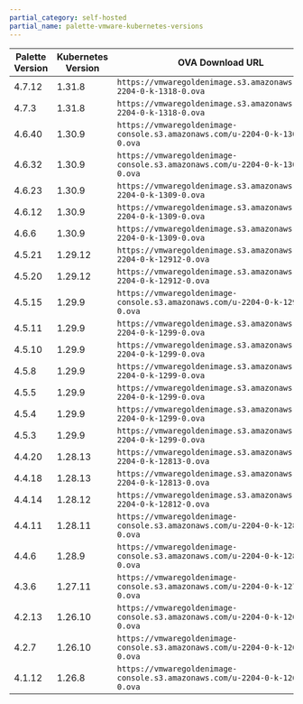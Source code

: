 ```yaml
---
partial_category: self-hosted
partial_name: palette-vmware-kubernetes-versions
---
```


| **Palette Version** <!-- vmware-kubernetes-version-table --> | **Kubernetes Version** | **OVA Download URL**                                                        |
| ------------------- | ---------------------- | --------------------------------------------------------------------------- |
| <!-- vmware-k8s-4-7-a --> 4.7.12              |  1.31.8                 | `https://vmwaregoldenimage.s3.amazonaws.com/u-2204-0-k-1318-0.ova`          |
| <!-- vmware-k8s-4-7-0 --> 4.7.3              |  1.31.8                 | `https://vmwaregoldenimage.s3.amazonaws.com/u-2204-0-k-1318-0.ova`          |
| <!-- vmware-k8s-4.6.x --> 4.6.40              |  1.30.9                 | `https://vmwaregoldenimage-console.s3.amazonaws.com/u-2204-0-k-1309-0.ova`          |
| <!-- vmware-k8s-4.6.c --> 4.6.32              |  1.30.9                 | `https://vmwaregoldenimage-console.s3.amazonaws.com/u-2204-0-k-1309-0.ova`          |
| <!-- vmware-k8s-4.6.b --> 4.6.23              |  1.30.9                 | `https://vmwaregoldenimage.s3.amazonaws.com/u-2204-0-k-1309-0.ova`          |
| <!-- vmware-k8s-4.6.a --> 4.6.12              |  1.30.9                 | `https://vmwaregoldenimage.s3.amazonaws.com/u-2204-0-k-1309-0.ova`          |
| 4.6.6               | 1.30.9                 | `https://vmwaregoldenimage.s3.amazonaws.com/u-2204-0-k-1309-0.ova`          |
| 4.5.21              | 1.29.12                | `https://vmwaregoldenimage.s3.amazonaws.com/u-2204-0-k-12912-0.ova`         |
| 4.5.20              | 1.29.12                | `https://vmwaregoldenimage.s3.amazonaws.com/u-2204-0-k-12912-0.ova`         |
| 4.5.15              | 1.29.9                 | `https://vmwaregoldenimage-console.s3.amazonaws.com/u-2204-0-k-1299-0.ova`  |
| 4.5.11              | 1.29.9                 | `https://vmwaregoldenimage.s3.amazonaws.com/u-2204-0-k-1299-0.ova`          |
| 4.5.10              | 1.29.9                 | `https://vmwaregoldenimage.s3.amazonaws.com/u-2204-0-k-1299-0.ova`          |
| 4.5.8               | 1.29.9                 | `https://vmwaregoldenimage.s3.amazonaws.com/u-2204-0-k-1299-0.ova`          |
| 4.5.5               | 1.29.9                 | `https://vmwaregoldenimage.s3.amazonaws.com/u-2204-0-k-1299-0.ova`          |
| 4.5.4               | 1.29.9                 | `https://vmwaregoldenimage.s3.amazonaws.com/u-2204-0-k-1299-0.ova`          |
| 4.5.3               | 1.29.9                 | `https://vmwaregoldenimage.s3.amazonaws.com/u-2204-0-k-1299-0.ova`          |
| 4.4.20              | 1.28.13                | `https://vmwaregoldenimage.s3.amazonaws.com/u-2204-0-k-12813-0.ova`         |
| 4.4.18              | 1.28.13                | `https://vmwaregoldenimage.s3.amazonaws.com/u-2204-0-k-12813-0.ova`         |
| 4.4.14              | 1.28.12                | `https://vmwaregoldenimage.s3.amazonaws.com/u-2204-0-k-12812-0.ova`         |
| 4.4.11              | 1.28.11                | `https://vmwaregoldenimage-console.s3.amazonaws.com/u-2204-0-k-1289-0.ova`  |
| 4.4.6               | 1.28.9                 | `https://vmwaregoldenimage-console.s3.amazonaws.com/u-2204-0-k-1289-0.ova`  |
| 4.3.6               | 1.27.11                | `https://vmwaregoldenimage-console.s3.amazonaws.com/u-2204-0-k-12711-0.ova` |
| 4.2.13              | 1.26.10                | `https://vmwaregoldenimage-console.s3.amazonaws.com/u-2204-0-k-12610-0.ova` |
| 4.2.7               | 1.26.10                | `https://vmwaregoldenimage-console.s3.amazonaws.com/u-2204-0-k-12610-0.ova` |
| 4.1.12              | 1.26.8                 | `https://vmwaregoldenimage-console.s3.amazonaws.com/u-2204-0-k-1268-0.ova`  |
